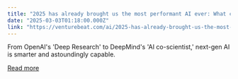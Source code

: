 ```yaml
---
title: "2025 has already brought us the most performant AI ever: What can we do with these supercharged capabilities (and what’s next)?"
date: "2025-03-03T01:18:00.000Z"
link: "https://venturebeat.com/ai/2025-has-already-brought-us-the-most-performant-ai-ever-what-can-we-do-with-these-supercharged-capabilities-and-whats-next/"
---
```


From OpenAI's 'Deep Research' to DeepMind's 'AI co-scientist,' next-gen AI is smarter and astoundingly capable.

[Read more](https://venturebeat.com/ai/2025-has-already-brought-us-the-most-performant-ai-ever-what-can-we-do-with-these-supercharged-capabilities-and-whats-next/)
